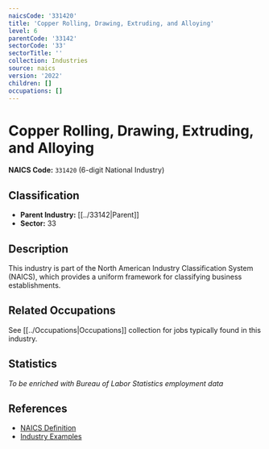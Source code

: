 ```yaml
---
naicsCode: '331420'
title: 'Copper Rolling, Drawing, Extruding, and Alloying'
level: 6
parentCode: '33142'
sectorCode: '33'
sectorTitle: ''
collection: Industries
source: naics
version: '2022'
children: []
occupations: []
---
```

# Copper Rolling, Drawing, Extruding, and Alloying

**NAICS Code:** `331420` (6-digit National Industry)

## Classification

- **Parent Industry:** [[../33142|Parent]]
- **Sector:** 33

## Description

This industry is part of the North American Industry Classification System (NAICS), which provides a uniform framework for classifying business establishments.

## Related Occupations

See [[../Occupations|Occupations]] collection for jobs typically found in this industry.

## Statistics

*To be enriched with Bureau of Labor Statistics employment data*

## References

- [NAICS Definition](https://www.census.gov/naics/)
- [Industry Examples](https://www.census.gov/naics/2022NAICS/)
